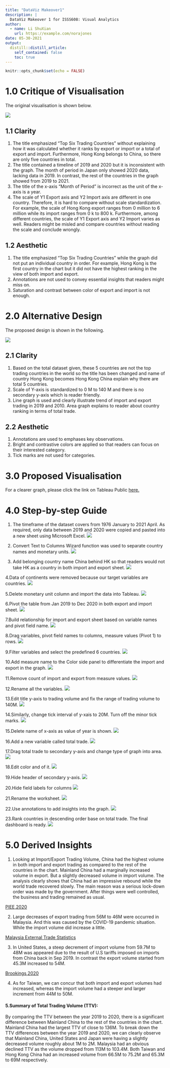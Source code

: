```yaml
---
title: "DataViz Makeover1"
description: |
  DataViz Makeover 1 for ISSS608: Visual Analytics
author:
  - name: Li ShuXian
    url: https://example.com/norajones
date: 05-30-2021
output:
  distill::distill_article:
    self_contained: false
    toc: true
---
```



```r
knitr::opts_chunk$set(echo = FALSE)
```
# 1.0 Critique of Visualisation 

The original visualisation is shown below.

![](image/1.JPG)

## 1.1 Clarity 

  1. The title emphasized “Top Six Trading Countries” without explaining how it was calculated whether it ranks by export or import or a total of export and import. Furthermore, Hong Kong belongs to China, so there are only five countries in total.
  2.	The title contained a timeline of 2019 and 2020 but it is inconsistent with the graph. The month of period in Japan only showed 2020 data, lacking data in 2019. In contrast, the rest of the countries in the graph showed from 2019 to 2021. 
  3.	The title of the x-axis “Month of Period” is incorrect as the unit of the x-axis is a year. 
  4.	The scale of Y1 Export axis and Y2 Import axis are different in one country. Therefore, it is hard to compare without scale standardization. For example, the scale of Hong Kong export ranges from 0 million to 6 million while its import ranges from 0 k to 800 k. Furthermore, among different countries, the scale of Y1 Export axis and Y2 Import varies as well. Readers might be misled and compare countries without reading the scale and conclude wrongly.  
  
## 1.2 Aesthetic

  1.	The title emphasized “Top Six Trading Countries” while the graph did not put an individual country in order. For example, Hong Kong is the first country in the chart but it did not have the highest ranking in the view of both import and export.
  2.	Annotations are not used to convey essential insights that readers might miss on. 
  3.	Saturation and contrast between color of export and import is not enough. 

# 2.0 Alternative Design
The proposed design is shown in the following. 

![](image/2.JPG)

## 2.1 Clarity 
  1. Based on the total dataset given, these 5 countries are not the top trading countries in the world so the title has been changed and name of country Hong Kong becomes Hong Kong China explain why there are total 5 countries. 
  2. Scale of Y-axis is standardized to 0 M to 140 M and there is no secondary y-axis which is reader friendly.
  3. Line graph is used and clearly illustrate trend of import and export trading in 2019 and 2010. Area graph explains to reader about country ranking in terms of total trade.
  
## 2.2 Aesthetic
  1. Annotations are used to emphases key observations. 
  2. Bright and contrastive colors are applied so that readers can focus on their interested category.
  3. Tick marks are not used for categories.

# 3.0 Proposed Visualisation
For a clearer graph, please click the link on Tableau Public [here.](https://public.tableau.com/app/profile/shuxian.jovina.li/viz/Makeover1_16223639007100/Makeover1)

# 4.0	Step-by-step Guide

  1. The timeframe of the dataset covers from 1976 January to 2021 April. As required, only data between 2019 and 2020 were copied and pasted into a new sheet using Microsoft Excel. 
![](image/picture2.JPG)

  2. Convert Text to Columns Wizard function was used to separate country names and monetary units. 
![](image/picture3.JPG)

  3. Add belonging country name China behind HK so that readers would not take HK as a country in both import and export sheet.
![](image/picture32.JPG)

  4.Data of continents were removed because our target variables are countries.
![](image/picture4.JPG)

  5.Delete monetary unit column and import the data into Tableau. 
![](image/55.JPG)

  6.Pivot the table from Jan 2019 to Dec 2020 in both export and import sheet.
![](image/66.JPG)  

  7.Build relationship for import and export sheet based on variable names and pivot field name. 
![](image/77.JPG)   

  8.Drag variables, pivot field names to columns, measure values (Pivot 1) to rows.
![](image/10.JPG) 

  9.Filter variables and select the predefined 6 countries. 
![](image/11.png) 

  10.Add measure name to the Color side panel to differentiate the import and export in the graph.
![](image/12.png)  

  11.Remove count of import and export from measure values.
![](image/13.JPG)  

  12.Rename all the variables. 
![](image/14.png) 

  13.Edit title y-axis to trading volume and fix the range of trading volume to 140M. 
![](image/15.JPG)  

  14.Similarly, change tick interval of y-xais to 20M. Turn off the minor tick marks.
![](image/16.JPG)  

  15.Delete name of x-axis as value of year is shown.
![](image/17.png)  

  16.Add a new variable called total trade.
![](image/18.JPG)  

  17.Drag total trade to secondary y-axis and change type of graph into area.
![](image/19.JPG) 

  18.Edit color and of it.
![](image/20.JPG) 

  19.Hide header of secondary y-axis.
![](image/21.png) 

  20.Hide field labels for columns 
![](image/22.JPG) 

  21.Rename the worksheet.
![](image/23.JPG) 

  22.Use annotations to add insights into the graph.
![](image/199.JPG) 

  23.Rank countries in descending order base on total trade. The final dashboard is ready.
![](image/24.JPG) 

# 5.0	Derived Insights 

  1. Looking at Import/Export Trading Volume, China had the highest volume in both import and export trading as compared to the rest of the countries in the chart. Mainland China had a marginally increased volume in export. But a slightly decreased volume in import volume. The analysis clearly shows that China had an impressive rebound while the world trade recovered slowly. The main reason was a serious lock-down order was made by the government. After things were well controlled, the business and trading remained as usual. 

[PIEE,2020](https://www.piie.com/blogs/china-economic-watch/china-goes-strength-strength-global-trade)

  2. Large decreases of export trading from 56M to 46M were occurred in Malaysia. And this was caused by the COVID-19 pandemic situation. While the import volume did increase a little. 

[Malaysia External Trade Statistics](https://www.miti.gov.my/miti/resources/Media%20Release/Media_Statement_-_Malaysia_External_Trade_Statistics.pdf)

  3. In United States, a steep decrement of import volume from 59.7M to 48M was appeared due to the result of U.S tariffs imposed on imports from China back in Sep 2019. In contrast the export volume started from 45.3M increased to 54M. 

[Brookings,2020](https://www.brookings.edu/blog/order-from-chaos/2020/08/07/more-pain-than-gain-how-the-us-china-trade-war-hurt-america/)


  4. As for Taiwan, we can concur that both import and export volumes had increased, whereas the import volume had a steeper and larger increment from 44M to 50M. 
  
#### 5.Summary of Total Trading Volume (TTV):
  By comparing the TTV between the year 2019 to 2020, there is a significant difference between Mainland China to the rest of the countries in the chart. Mainland China had the largest TTV of close to 136M. To break down the TTV differences between the year 2019 and 2020, we can clearly observe that Mainland China, United States and Japan were having a slightly decreased volume roughly about 1M to 2M. Malaysia had an obvious declined TTV as the volume dropped from 113M to 103.4M. Both Taiwan and Hong Kong China had an increased volume from 66.5M to 75.2M and 65.3M to 69M respectively. 



